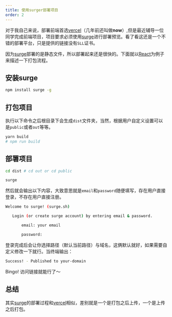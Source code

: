 ```yaml
---
title: 使用surger部署项目
order: 2
---
```


对于我自己来说，部署前端首选[vercel](https://vercel.com/)（几年前还叫做**now**）,但是最近辅导一位同学完成前端项目，项目要求必须使用[surge](https://surge.sh)进行部署预览。看了看这还是一个不错的部署平台，只是提供的链接没有`SLL`证书。

因为[surge](https://surge.sh)部署的是静态文件，所以部署起来还是很快的。下面就以[React](https://reactjs.org/)为例子来描述一下打包流程。

## 安装surge
```bash
npm install surge -g
```

## 打包项目
执行以下命令之后根目录下会生成`dist`文件夹，当然，根据用户自定义设置可以是`public`或者`out`等等。
```bash
yarn build
# npm run build
```
## 部署项目

```bash
cd dist # cd out or cd public

surge
```
然后就会输出以下内容，大致意思就是`email`和`password`随便填写，存在用户直接登录，不存在用户直接注册。
```bash
Welcome to surge! (surge.sh)

   Login (or create surge account) by entering email & password.

       email: your email

       password:
```
登录完成后会让你选择路径（默认当前路径）与域名，这俩默认就好，如果需要自定义修改一下就行。当终端输出：
```bash
Success! - Published to your-domain
```
Bingo! 访问链接就能行了～

## 总结

其实[surge](https://surge.sh)的部署过程和[vercel](https://vercel.com/)相似，差别就是一个是打包之后上传，一个是上传之后打包。

